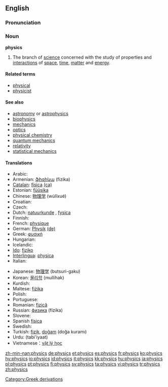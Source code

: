 ==English==

===Pronunciation===
{{IPA|/ˈfɪz.ɪks/}}

===Noun===
'''physics'''

# The branch of [[science]] concerned with the study of properties and [[interaction]]s of [[space]], [[time]], [[matter]] and [[energy]].

====Related terms====
*[[physical]]
*[[physicist]]

====See also====
*[[astronomy]] or [[astrophysics]]
*[[biophysics]]
*[[mechanics]]
*[[optics]]
*[[physical chemistry]]
*[[quantum mechanics]]
*[[relativity]]
*[[statistical mechanics]]

====Translations====
{{Top}}
* Arabic: {{Arab|[[فيزياء ]]}} {{IPAchar|(fīziya’)}}
* Armenian: [[ֆիզիկա]] (fizika)
* [[Catalan]]: [[física]] {{f}} [[:ca:física|(ca)]] 
* Estonian: [[füüsika]]
* Chinese: [[物理学]] (wùlĭxué)
* Croatian: {{t-|hr|fizika|f}}
* Czech: {{t+|cs|fyzika|f}}
* Dutch: [[natuurkunde]] {{f}}, [[fysica]] {{f}}
* Finnish: {{t+|fi|fysiikka}}
* French: [[:fr:physique|physique]] {{f}}
* German: [[Physik]] {{f}} [[:de:Physik|(de)]] 
* Greek: [[:el:φυσική|φυσική]] {{f}}
* Hungarian: {{t+|hu|fizika}}
* Icelandic: {{t+|is|eðlisfræði|f}}
* [[Ido]]: [[fiziko]]
* [[Interlingua]]: [[physica]] {{f}}
* Italian: {{t+|it|fisica|f}}
{{mid}}
* Japanese: [[物理学]] (butsuri-gaku)
* Korean: [[물리학]] (mullihak)
* Kurdish: {{KUchar|[[فیزیا]]}}
* Maltese: [[fiżika]] {{f}}
* Polish: {{t+|pl|fizyka|f}}
* Portuguese: {{t+|pt|física|f}}
* Romanian: [[fizică]] {{f}}
* Russian: [[физика]] (fízika) {{f}}
* Slovene: {{t+|sl|fizika|f}}
* Spanish [[física]] {{f}}
* Swedish: {{t+|sv|fysik|c}}
* Turkish: [[fizik]], [[doğam]] (doğa kuramı)
* Urdu: {{ur-Arab|[[طبیعیات]]}} (tabi'iyaat) {{f}}
* Vietnamese：[[vật lý học]]
{{Bottom}}

[[Category:Greek derivations]]

[[zh-min-nan:physics]]
[[de:physics]]
[[et:physics]]
[[es:physics]]
[[fr:physics]]
[[ko:physics]]
[[hy:physics]]
[[io:physics]]
[[id:physics]]
[[it:physics]]
[[kk:physics]]
[[hu:physics]]
[[ja:physics]]
[[pl:physics]]
[[pt:physics]]
[[fi:physics]]
[[sv:physics]]
[[ta:physics]]
[[vi:physics]]
[[tr:physics]]
[[zh:physics]]